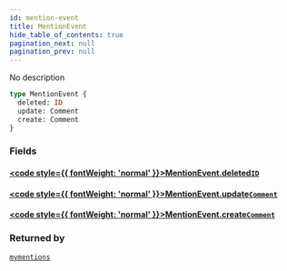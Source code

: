 ```yaml
---
id: mention-event
title: MentionEvent
hide_table_of_contents: true
pagination_next: null
pagination_prev: null
---
```








No description

```graphql
type MentionEvent {
  deleted: ID
  update: Comment
  create: Comment
}
```


### Fields

#### [<code style={{ fontWeight: 'normal' }}>MentionEvent.<b>deleted</b></code>](#)<Bullet />[`ID`](/docs/schemas/mikro/scalars/id) <Badge class="secondary" text="scalar"/>
> 
> 

#### [<code style={{ fontWeight: 'normal' }}>MentionEvent.<b>update</b></code>](#)<Bullet />[`Comment`](/docs/schemas/mikro/objects/comment) <Badge class="secondary" text="object"/>
> 
> 

#### [<code style={{ fontWeight: 'normal' }}>MentionEvent.<b>create</b></code>](#)<Bullet />[`Comment`](/docs/schemas/mikro/objects/comment) <Badge class="secondary" text="object"/>
> 
> 



### Returned by

[`mymentions`](/docs/schemas/mikro/subscriptions/mymentions)  <Badge class="secondary" text="subscription"/>




